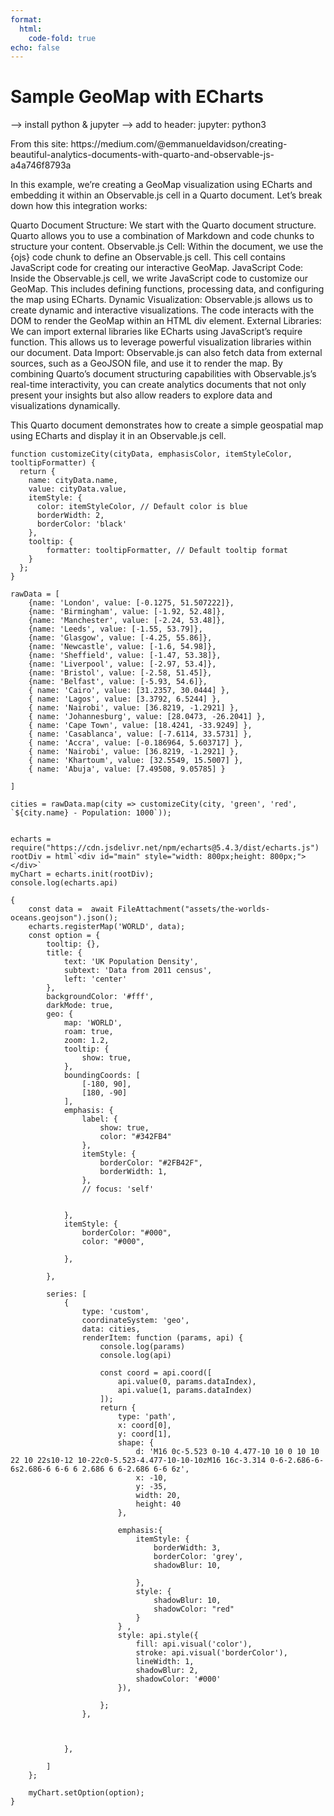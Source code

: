 ```yaml
---
format:
  html:
    code-fold: true
echo: false
---
```


# Sample GeoMap with ECharts
--> install python & jupyter
--> add to header: jupyter: python3

From this site: https://medium.com/@emmanueldavidson/creating-beautiful-analytics-documents-with-quarto-and-observable-js-a4a746f8793a

In this example, we're creating a GeoMap visualization using ECharts and embedding it within an Observable.js cell in a Quarto document. Let's break down how this integration works:

Quarto Document Structure: We start with the Quarto document structure. Quarto allows you to use a combination of Markdown and code chunks to structure your content. Observable.js Cell: Within the document, we use the {ojs} code chunk to define an Observable.js cell. This cell contains JavaScript code for creating our interactive GeoMap. JavaScript Code: Inside the Observable.js cell, we write JavaScript code to customize our GeoMap. This includes defining functions, processing data, and configuring the map using ECharts. Dynamic Visualization: Observable.js allows us to create dynamic and interactive visualizations. The code interacts with the DOM to render the GeoMap within an HTML div element. External Libraries: We can import external libraries like ECharts using JavaScript's require function. This allows us to leverage powerful visualization libraries within our document. Data Import: Observable.js can also fetch data from external sources, such as a GeoJSON file, and use it to render the map. By combining Quarto's document structuring capabilities with Observable.js's real-time interactivity, you can create analytics documents that not only present your insights but also allow readers to explore data and visualizations dynamically.

This Quarto document demonstrates how to create a simple geospatial map using ECharts and display it in an Observable.js cell.

```ojs
function customizeCity(cityData, emphasisColor, itemStyleColor, tooltipFormatter) {
  return {
    name: cityData.name,
    value: cityData.value,
    itemStyle: {
      color: itemStyleColor, // Default color is blue
      borderWidth: 2,
      borderColor: 'black'
    },
    tooltip: {
        formatter: tooltipFormatter, // Default tooltip format
    }
  };
}

rawData = [
    {name: 'London', value: [-0.1275, 51.507222]},
    {name: 'Birmingham', value: [-1.92, 52.48]},
    {name: 'Manchester', value: [-2.24, 53.48]},
    {name: 'Leeds', value: [-1.55, 53.79]},
    {name: 'Glasgow', value: [-4.25, 55.86]},
    {name: 'Newcastle', value: [-1.6, 54.98]},
    {name: 'Sheffield', value: [-1.47, 53.38]},
    {name: 'Liverpool', value: [-2.97, 53.4]},
    {name: 'Bristol', value: [-2.58, 51.45]},
    {name: 'Belfast', value: [-5.93, 54.6]},
    { name: 'Cairo', value: [31.2357, 30.0444] },
    { name: 'Lagos', value: [3.3792, 6.5244] },
    { name: 'Nairobi', value: [36.8219, -1.2921] },
    { name: 'Johannesburg', value: [28.0473, -26.2041] },
    { name: 'Cape Town', value: [18.4241, -33.9249] },
    { name: 'Casablanca', value: [-7.6114, 33.5731] },
    { name: 'Accra', value: [-0.186964, 5.603717] },
    { name: 'Nairobi', value: [36.8219, -1.2921] },
    { name: 'Khartoum', value: [32.5549, 15.5007] },
    { name: 'Abuja', value: [7.49508, 9.05785] }
                
]

cities = rawData.map(city => customizeCity(city, 'green', 'red', `${city.name} - Population: 1000`));


echarts = require("https://cdn.jsdelivr.net/npm/echarts@5.4.3/dist/echarts.js")
rootDiv = html`<div id="main" style="width: 800px;height: 800px;"></div>`
myChart = echarts.init(rootDiv);
console.log(echarts.api)

{   
    const data =  await FileAttachment("assets/the-worlds-oceans.geojson").json();
    echarts.registerMap('WORLD', data);
    const option = {
        tooltip: {},
        title: {
            text: 'UK Population Density',
            subtext: 'Data from 2011 census',
            left: 'center'
        },
        backgroundColor: '#fff',
        darkMode: true,
        geo: {
            map: 'WORLD',
            roam: true,
            zoom: 1.2,
            tooltip: {
                show: true,
            },
            boundingCoords: [
                [-180, 90],
                [180, -90]
            ],
            emphasis: {
                label: {
                    show: true,
                    color: "#342FB4"
                },
                itemStyle: {
                    borderColor: "#2FB42F",
                    borderWidth: 1,
                },
                // focus: 'self'

                
            },
            itemStyle: {
                borderColor: "#000",
                color: "#000",
                
            },
            
        },

        series: [
            {
                type: 'custom',
                coordinateSystem: 'geo',
                data: cities,
                renderItem: function (params, api) {
                    console.log(params)
                    console.log(api)

                    const coord = api.coord([
                        api.value(0, params.dataIndex),
                        api.value(1, params.dataIndex)
                    ]);
                    return {
                        type: 'path',
                        x: coord[0],
                        y: coord[1],
                        shape: {
                            d: 'M16 0c-5.523 0-10 4.477-10 10 0 10 10 22 10 22s10-12 10-22c0-5.523-4.477-10-10-10zM16 16c-3.314 0-6-2.686-6-6s2.686-6 6-6 6 2.686 6 6-2.686 6-6 6z',
                            x: -10,
                            y: -35,
                            width: 20,
                            height: 40
                        },

                        emphasis:{
                            itemStyle: {
                                borderWidth: 3,
                                borderColor: 'grey',
                                shadowBlur: 10,
                            
                            },
                            style: {
                                shadowBlur: 10,
                                shadowColor: "red"
                            }
                        } ,
                        style: api.style({
                            fill: api.visual('color'),
                            stroke: api.visual('borderColor'),
                            lineWidth: 1,
                            shadowBlur: 2,
                            shadowColor: '#000'
                        }),
                        
                    };
                },
                

                
            },
            
        ]
    };
   
    myChart.setOption(option);
}

```

